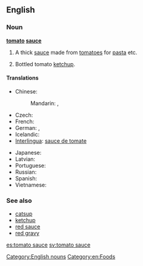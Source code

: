 ==English==

===Noun===
'''[[tomato]] [[sauce]]'''

# A thick [[sauce]] made from [[tomato]]es for [[pasta]] etc.
# {{British|Australia|New Zealand}} Bottled tomato [[ketchup]].

====Translations====
{{trans-top|pasta sauce}}
* Chinese:
*: Mandarin: {{t|zh|番茄醬|sc=Hani}}, {{t|zh|番茄酱|tr=fānqié jiàng|sc=Hani}}
* Czech: {{t|cs|rajská omáčka|f}}
* French: {{t+|fr|sauce tomate|f}}
* German: {{t|de|Tomatensauce|f}}, {{t|de|Tomatensoße|f}}
* Icelandic: {{t+|is|tómatsósa|f}}
* [[Interlingua]]: [[sauce de tomate]]
{{trans-mid}}
* Japanese: {{t|ja|トマトソース|tr=tomatosōsu|sc=Jpan}}
* Latvian: {{t-|lv|tomātu mērce|f|xs=Latvian}}
* Portuguese: {{t|pt|molho de tomate|m}}
* Russian: {{t|ru|томатный соус|m|tr=tomátnyj sóus|sc=Cyrl}}
* Spanish: {{t|es|salsa de tomate|f}}
* Vietnamese: {{t|vi|nước xốt cà chua}}
{{trans-bottom}}

===See also===
* [[catsup]]
* [[ketchup]]
* [[red sauce]]
* [[red gravy]]

[[Category:English nouns]]
[[Category:en:Foods]]

[[es:tomato sauce]]
[[sv:tomato sauce]]